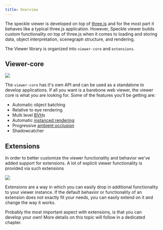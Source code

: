 ```yaml
---
title: Overview
---
```


The speckle viewer is developed on top of [three.js](https://threejs.org/) and for the most part it behaves like a typical three.js application. However, Speckle viewer builds custom functionality on top of three.js when it comes to loading and storing data, object interpretation, scenegraph structure, and rendering.

The Viewer library is organized into `viewer-core` and `extensions`.

## Viewer-core

<Frame>
  <img src="/images/developers/viewer/viewer-core.png" />
</Frame>

The `viewer-core` has it's own API and can be used as a standalone to develop applications. If all you want is a barebone web viewer, the viewer core is what you are looking for. Some of the features you'll be getting are:

- Automatic object batching
- Relative to eye rendering
- Multi level [BVH](https://en.wikipedia.org/wiki/Bounding_volume_hierarchy)s
- Automatic [instanced rendering](https://en.wikipedia.org/wiki/Geometry_instancing)
- Progressive [ambient occlusion](https://en.wikipedia.org/wiki/Ambient_occlusion)
- Shadowcatcher

## Extensions

In order to better customize the viewer functionality and behavior we've added support for extensions. A lot of explicit viewer functionality is provided via such extensions

<Frame>
  <img src="/images/developers/viewer/extensions_core.png" />
</Frame>

Extensions are a way in which you can easily drop in additional functionality to your viewer instance. If the default behavior or functionality of an extension does not exactly fit your needs, you can easily extend on it and change the way it works.

<Note>Probably the most important aspect with extensions, is that you can develop your own! More details on this topic will follow in a dedicated chapter.</Note>